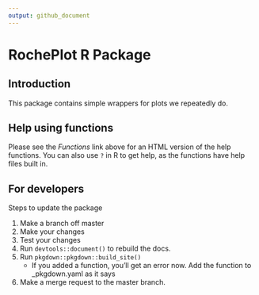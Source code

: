 ```yaml
---
output: github_document
---
```


# RochePlot R Package

## Introduction

This package contains simple wrappers for plots we repeatedly do.

## Help using functions

Please see the *Functions* link above for an HTML version of the help functions. You can also use `?` in R to get help, as the functions have help files built in.

## For developers

Steps to update the package

1. Make a branch off master
1. Make your changes
1. Test your changes
1. Run `devtools::document()` to rebuild the docs.
1. Run `pkgdown::pkgdown::build_site()`
    * If you added a function, you'll get an error now. Add the function to _pkgdown.yaml as it says
1. Make a merge request to the master branch.
